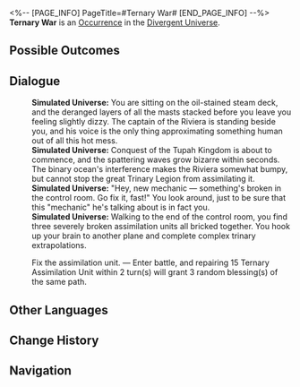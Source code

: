<%-- [PAGE_INFO]
PageTitle=#Ternary War#
[END_PAGE_INFO] --%>
{{Stub}}
{{Simulated Universe Event Infobox
|id            = 21301
|title         = 
|image         = Occurrence Ternary.png
|domains_su    = 
|domains_swarm = 
|domains_gng   = 
|domains_du    = Unknown
|domains_und   = 
|requirements  = 
|prev          = 
|next          = 
|characters    = 
|factions      = 
|order         = 
|order_du      = 095
}}
'''Ternary War''' is an [[Divergent Universe/Occurrence|Occurrence]] in the [[Divergent Universe]].

==Possible Outcomes==
{{Possible Outcomes
|choice_1 = Fix the assimilation unit.
|result_1 = Enter battle, and repairing 15 Ternary Assimilation Unit within 2 turn(s) will grant 3 random blessing(s) of the same path.
}}
<!--
==Gameplay Notes==
* 
-->
==Dialogue==
{{Dialogue Start}}
:'''Simulated Universe:''' You are sitting on the oil-stained steam deck, and the deranged layers of all the masts stacked before you leave you feeling slightly dizzy. The captain of the Riviera is standing beside you, and his voice is the only thing approximating something human out of all this hot mess.
:'''Simulated Universe:''' Conquest of the Tupah Kingdom is about to commence, and the spattering waves grow bizarre within seconds. The binary ocean's interference makes the Riviera somewhat bumpy, but cannot stop the great Trinary Legion from assimilating it.
:'''Simulated Universe:''' "Hey, new mechanic &mdash; something's broken in the control room. Go fix it, fast!" You look around, just to be sure that this "mechanic" he's talking about is in fact you.
:'''Simulated Universe:''' Walking to the end of the control room, you find three severely broken assimilation units all bricked together. You hook up your brain to another plane and complete complex trinary extrapolations.
:{{DIcon|Star}} Fix the assimilation unit. &mdash; Enter battle, and repairing 15 Ternary Assimilation Unit within 2 turn(s) will grant 3 random blessing(s) of the same path.
{{Dialogue End}}

==Other Languages==
{{Other Languages
|en   = Ternary War
|zhs  = 三进制战争
|zht  = 三進位戰爭
|ja   = {{Rubi|三進法|さんしんほう}}の{{Rubi|戦争|せんそう}}
|ko   = 삼진법 전쟁
|es   = Guerras ternarias
|fr   = Guerre trilatérale
|ru   = Троичная война
|th   = สงครามฐานสาม
|vi   = Chiến Tranh Tam Phân
|de   = Trinärer Krieg
|id   = Perang Ternary
|pt   = Guerra Ternária
}}

==Change History==
{{Change History|null}}

==Navigation==
{{Occurrence Navbox}}